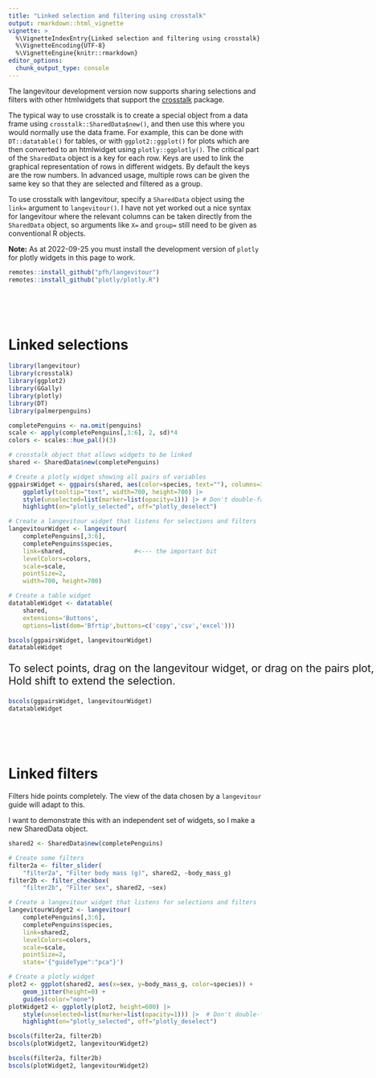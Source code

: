 ```yaml
---
title: "Linked selection and filtering using crosstalk"
output: rmarkdown::html_vignette
vignette: >
  %\VignetteIndexEntry{Linked selection and filtering using crosstalk}
  %\VignetteEncoding{UTF-8}
  %\VignetteEngine{knitr::rmarkdown}
editor_options: 
  chunk_output_type: console
---
```


<style>
#main, .container { 
    width: 1400px;
    max-width: 1400px; 
}
</style>

The langevitour development version now supports sharing selections and filters with other htmlwidgets that support the [crosstalk](https://rstudio.github.io/crosstalk/) package.

The typical way to use crosstalk is to create a special object from a data frame using `crosstalk::SharedData$new()`, and then use this where you would normally use the data frame. For example, this can be done with `DT::datatable()` for tables, or with `ggplot2::ggplot()` for plots which are then converted to an htmlwidget using `plotly::ggplotly()`. The critical part of the `SharedData` object is a key for each row. Keys are used to link the graphical representation of rows in different widgets. By default the keys are the row numbers. In advanced usage, multiple rows can be given the same key so that they are selected and filtered as a group.

To use crosstalk with langevitour, specify a `SharedData` object using the `link=` argument to `langevitour()`. I have not yet worked out a nice syntax for langevitour where the relevant columns can be taken directly from the `SharedData` object, so arguments like `X=` and `group=` still need to be given as conventional R objects.

**Note:** As at 2022-09-25 you must install the development version of `plotly` for plotly widgets in this page to work.

```r
remotes::install_github("pfh/langevitour")
remotes::install_github("plotly/plotly.R")
```

<br><br><br>

# Linked selections

```r
library(langevitour)
library(crosstalk)
library(ggplot2)
library(GGally)
library(plotly)
library(DT)
library(palmerpenguins)

completePenguins <- na.omit(penguins)
scale <- apply(completePenguins[,3:6], 2, sd)*4
colors <- scales::hue_pal()(3)

# crosstalk object that allows widgets to be linked
shared <- SharedData$new(completePenguins)

# Create a plotly widget showing all pairs of variables
ggpairsWidget <- ggpairs(shared, aes(color=species, text=""), columns=3:6) |>
    ggplotly(tooltip="text", width=700, height=700) |> 
    style(unselected=list(marker=list(opacity=1))) |> # Don't double-fade unselected points
    highlight(on="plotly_selected", off="plotly_deselect")

# Create a langevitour widget that listens for selections and filters
langevitourWidget <- langevitour(
    completePenguins[,3:6], 
    completePenguins$species, 
    link=shared,                   #<--- the important bit
    levelColors=colors, 
    scale=scale, 
    pointSize=2,
    width=700, height=700)

# Create a table widget
datatableWidget <- datatable(
    shared,
    extensions='Buttons', 
    options=list(dom='Bfrtip',buttons=c('copy','csv','excel')))
```

```r
bscols(ggpairsWidget, langevitourWidget)
datatableWidget
```

::: {style="width: 1400px"}
:::: {style="font-size: 150%"}
To select points, drag on the langevitour widget, or drag on the pairs plot, or click rows in the table.
<br>Hold shift to extend the selection.
::::
```r
bscols(ggpairsWidget, langevitourWidget)
datatableWidget
```
:::

<br><br><br>

# Linked filters

Filters hide points completely. The view of the data chosen by a `langevitour` guide will adapt to this.

I want to demonstrate this with an independent set of widgets, so I make a new SharedData object.

```r
shared2 <- SharedData$new(completePenguins)

# Create some filters
filter2a <- filter_slider(
    "filter2a", "Filter body mass (g)", shared2, ~body_mass_g)
filter2b <- filter_checkbox(
    "filter2b", "Filter sex", shared2, ~sex)

# Create a langevitour widget that listens for selections and filters
langevitourWidget2 <- langevitour(
    completePenguins[,3:6], 
    completePenguins$species, 
    link=shared2,
    levelColors=colors, 
    scale=scale, 
    pointSize=2,
    state='{"guideType":"pca"}')

# Create a plotly widget
plot2 <- ggplot(shared2, aes(x=sex, y=body_mass_g, color=species)) + 
    geom_jitter(height=0) + 
    guides(color="none")
plotWidget2 <- ggplotly(plot2, height=600) |> 
    style(unselected=list(marker=list(opacity=1))) |>  # Don't double-fade unselected points
    highlight(on="plotly_selected", off="plotly_deselect")
```

```r
bscols(filter2a, filter2b)
bscols(plotWidget2, langevitourWidget2)
```

::: {style="width: 1000px"}
```r
bscols(filter2a, filter2b)
bscols(plotWidget2, langevitourWidget2)
```
:::